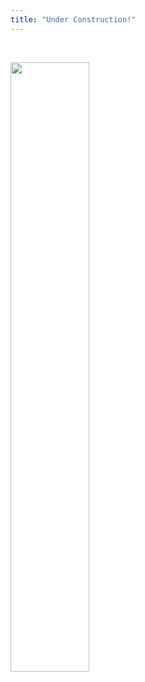 ```yaml
---
title: "Under Construction!"
---
```



<p>&nbsp;</p>

<img src="imagens/UnderConstruction.jpg" style="width:50%">

